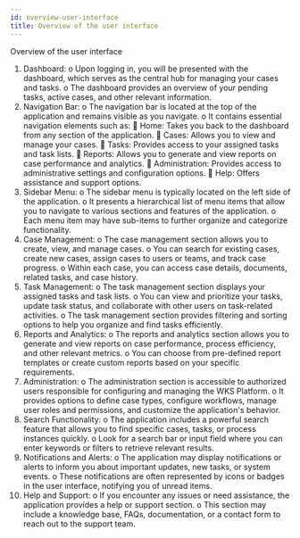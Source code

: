 ```yaml
---
id: overview-user-interface
title: Overview of the user interface
---
```


Overview of the user interface
1.	Dashboard:
o	Upon logging in, you will be presented with the dashboard, which serves as the central hub for managing your cases and tasks.
o	The dashboard provides an overview of your pending tasks, active cases, and other relevant information.
2.	Navigation Bar:
o	The navigation bar is located at the top of the application and remains visible as you navigate.
o	It contains essential navigation elements such as:
	Home: Takes you back to the dashboard from any section of the application.
	Cases: Allows you to view and manage your cases.
	Tasks: Provides access to your assigned tasks and task lists.
	Reports: Allows you to generate and view reports on case performance and analytics.
	Administration: Provides access to administrative settings and configuration options.
	Help: Offers assistance and support options.
3.	Sidebar Menu:
o	The sidebar menu is typically located on the left side of the application.
o	It presents a hierarchical list of menu items that allow you to navigate to various sections and features of the application.
o	Each menu item may have sub-items to further organize and categorize functionality.
4.	Case Management:
o	The case management section allows you to create, view, and manage cases.
o	You can search for existing cases, create new cases, assign cases to users or teams, and track case progress.
o	Within each case, you can access case details, documents, related tasks, and case history.
5.	Task Management:
o	The task management section displays your assigned tasks and task lists.
o	You can view and prioritize your tasks, update task status, and collaborate with other users on task-related activities.
o	The task management section provides filtering and sorting options to help you organize and find tasks efficiently.
6.	Reports and Analytics:
o	The reports and analytics section allows you to generate and view reports on case performance, process efficiency, and other relevant metrics.
o	You can choose from pre-defined report templates or create custom reports based on your specific requirements.
7.	Administration:
o	The administration section is accessible to authorized users responsible for configuring and managing the WKS Platform.
o	It provides options to define case types, configure workflows, manage user roles and permissions, and customize the application's behavior.
8.	Search Functionality:
o	The application includes a powerful search feature that allows you to find specific cases, tasks, or process instances quickly.
o	Look for a search bar or input field where you can enter keywords or filters to retrieve relevant results.
9.	Notifications and Alerts:
o	The application may display notifications or alerts to inform you about important updates, new tasks, or system events.
o	These notifications are often represented by icons or badges in the user interface, notifying you of unread items.
10.	Help and Support:
o	If you encounter any issues or need assistance, the application provides a help or support section.
o	This section may include a knowledge base, FAQs, documentation, or a contact form to reach out to the support team.
